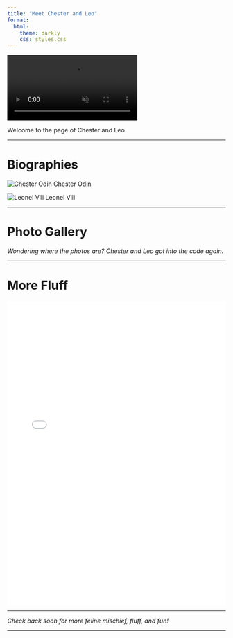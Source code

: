 ```yaml
---
title: "Meet Chester and Leo"
format:
  html:
    theme: darkly   
    css: styles.css 
---
```


<!-- Video wrapper container with a circle-shaped video using CSS -->
<div class="video-wrapper">
  <video autoplay loop muted playsinline class="circle-video">
    <source src="/media/crazycat.mp4" type="video/mp4">
    Your browser does not support the video tag.
  </video>
</div>

Welcome to the page of Chester and Leo.

---

# Biographies

<div class="cat-profiles">

<!-- Button for Chester's profile -->
<div class="cat-button" onclick="toggleContent('chester-profile', this)">
  ![Chester Odin](/media/chester.jpeg){.cat-thumb}
  <span>Chester Odin</span>
</div>

<!-- Chester's detailed profile (initially hidden) -->
<div id="chester-profile" class="cat-details" style="display:none;">
  <strong>“Chester the Cheetah”</strong><br>
  <em>Though docile and timid, Chester’s gentle and sweet nature shines through to anyone who takes the time to get to know him.</em>
  <br><br>
  ![Chester playing](/media/chester.jpeg){style="max-width:300px; border-radius:12px; border:3px solid #4FA78D;"}
</div>

<!-- Button for Leo's profile -->
<div class="cat-button" onclick="toggleContent('leo-profile', this)">
  ![Leonel Vili](/media/leo.jpeg){.cat-thumb}
  <span>Leonel Vili</span>
</div>

<!-- Leo's detailed profile (initially hidden) -->
<div id="leo-profile" class="cat-details" style="display:none;">
  <strong>“Leo the Lion”</strong><br>
  Leo is a playful polydactyl whose two great loves are meowing and hunting hair-ties.
  <br><br>
  ![Leo with hair-tie](/media/leo.jpeg){style="max-width:300px; border-radius:12px; border:3px solid #4FA78D;"}
</div>

</div>

---

# Photo Gallery

_Wondering where the photos are? Chester and Leo got into the code again._

---

# More Fluff

<!-- Embed an external quiz page using an iframe -->
<iframe src="quiz.html" width="100%" height="700" style="border:none;"></iframe>

---

_Check back soon for more feline mischief, fluff, and fun!_

---

<script>
  // JavaScript function to toggle visibility of profiles
  // id: string - the ID of the profile to show/hide
  // el: DOM element - the button element clicked
  function toggleContent(id, el) {
    const content = document.getElementById(id);
    // Check if the profile is currently visible
    const isOpen = content.style.display === "block";
    // Toggle between visible ('block') and hidden ('none')
    content.style.display = isOpen ? "none" : "block";
    // Toggle an 'open' CSS class on the button element for styling feedback
    el.classList.toggle("open", !isOpen);
  }
</script>
